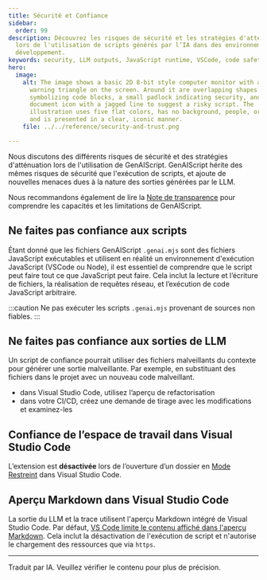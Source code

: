 ```yaml
---
title: Sécurité et Confiance
sidebar:
  order: 99
description: Découvrez les risques de sécurité et les stratégies d'atténuation
  lors de l'utilisation de scripts générés par l’IA dans des environnements de
  développement.
keywords: security, LLM outputs, JavaScript runtime, VSCode, code safety
hero:
  image:
    alt: The image shows a basic 2D 8-bit style computer monitor with a yellow
      warning triangle on the screen. Around it are overlapping shapes
      symbolizing code blocks, a small padlock indicating security, and a
      document icon with a jagged line to suggest a risky script. The
      illustration uses five flat colors, has no background, people, or text,
      and is presented in a clear, iconic manner.
    file: ../../reference/security-and-trust.png

---
```



Nous discutons des différents risques de sécurité et des stratégies d'atténuation lors de l'utilisation de GenAIScript.
GenAIScript hérite des mêmes risques de sécurité que l'exécution de scripts, et ajoute de nouvelles menaces dues à la nature des sorties générées par le LLM.

Nous recommandons également de lire la [Note de transparence](/genaiscript/reference/transparency-note/)
pour comprendre les capacités et les limitations de GenAIScript.

## Ne faites pas confiance aux scripts

Étant donné que les fichiers GenAIScript `.genai.mjs` sont des fichiers JavaScript exécutables et utilisent en réalité un environnement d'exécution JavaScript (VSCode ou Node), il est essentiel de comprendre que le script peut faire tout ce que JavaScript peut faire. Cela inclut la lecture et l’écriture de fichiers, la réalisation de requêtes réseau, et l’exécution de code JavaScript arbitraire.

:::caution
Ne pas exécuter les scripts `.genai.mjs` provenant de sources non fiables.
:::

## Ne faites pas confiance aux sorties de LLM

Un script de confiance pourrait utiliser des fichiers malveillants du contexte pour générer une sortie malveillante. Par exemple, en substituant des fichiers dans le projet avec un nouveau code malveillant.

<WarningCode />

* dans Visual Studio Code, utilisez l’aperçu de refactorisation
* dans votre CI/CD, créez une demande de tirage avec les modifications et examinez-les

## Confiance de l’espace de travail dans Visual Studio Code

L’extension est **désactivée** lors de l’ouverture d’un dossier en [Mode Restreint](https://code.visualstudio.com/docs/editor/workspace-trust) dans Visual Studio Code.

## Aperçu Markdown dans Visual Studio Code

La sortie du LLM et la trace utilisent l'aperçu Markdown intégré de Visual Studio Code.
Par défaut, [VS Code limite le contenu affiché dans l'aperçu Markdown](https://code.visualstudio.com/Docs/languages/markdown#_markdown-preview-security).
Cela inclut la désactivation de l'exécution de script et n'autorise le chargement des ressources que via `https`.

<hr />

Traduit par IA. Veuillez vérifier le contenu pour plus de précision.
